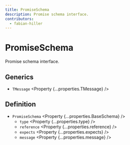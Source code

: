```yaml
---
title: PromiseSchema
description: Promise schema interface.
contributors:
  - fabian-hiller
---
```



# PromiseSchema

Promise schema interface.

## Generics

- `TMessage` <Property {...properties.TMessage} />

## Definition

- `PromiseSchema` <Property {...properties.BaseSchema} />
  - `type` <Property {...properties.type} />
  - `reference` <Property {...properties.reference} />
  - `expects` <Property {...properties.expects} />
  - `message` <Property {...properties.message} />

